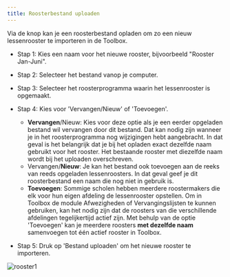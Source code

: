 ```yaml
---
title: Roosterbestand uploaden
---
```


Via de knop <LegacyAction img="pluscircle.png" text="Nieuw roosterbestand uploaden"/> kan je een roosterbestand opladen om zo een nieuw lessenrooster te importeren in de Toolbox.


- Stap 1: Kies een naam voor het nieuwe rooster, bijvoorbeeld "Rooster Jan-Juni".

- Stap 2: Selecteer het bestand vanop je computer.

- Stap 3: Selecteer het roosterprogramma waarin het lessenrooster is opgemaakt. 

- Stap 4: Kies voor 'Vervangen/Nieuw' of 'Toevoegen'.
    - **Vervangen**/Nieuw: Kies voor deze optie als je een eerder opgeladen bestand wil vervangen door dit bestand. Dat kan nodig zijn wanneer je in het roosterprogramma nog wijzigingen hebt aangebracht. In dat geval is het belangrijk dat je bij het opladen exact dezelfde naam gebruikt voor het rooster. Het bestaande rooster met diezelfde naam wordt bij het uploaden overschreven. 
    - Vervangen/**Nieuw**: Je kan het bestand ook toevoegen aan de reeks van reeds opgeladen lessenroosters. In dat geval geef je dit roosterbestand een naam die nog niet in gebruik is. 
    - **Toevoegen**: Sommige scholen hebben meerdere roostermakers die elk voor hun eigen afdeling de lessenrooster opstellen. Om in Toolbox de module Afwezigheden of Vervangingslijsten te kunnen gebruiken, kan het nodig zijn dat de roosters van die verschillende afdelingen tegelijkertijd actief zijn. Met behulp van de optie 'Toevoegen' kan je meerdere roosters **met dezelfde naam** samenvoegen tot één actief rooster in Toolbox.
    
- Stap 5: Druk op 'Bestand uploaden' om het nieuwe rooster te importeren.

![rooster1](./rooster1.PNG)

